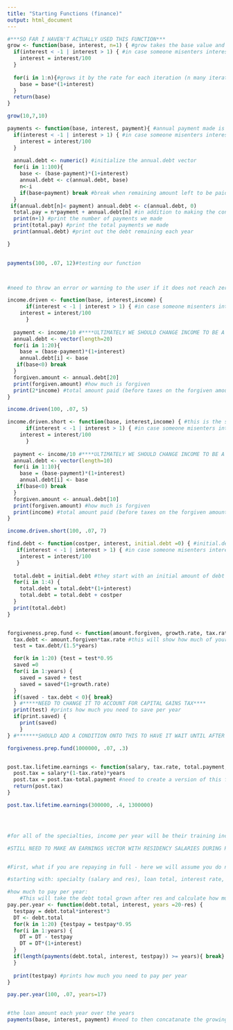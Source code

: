 ```yaml
---
title: "Starting Functions (finance)"
output: html_document
---
```


```r


#***SO FAR I HAVEN'T ACTUALLY USED THIS FUNCTION***
grow <- function(base, interest, n=1) { #grow takes the base value and grows or shrinks it by the interest rate (which should be .07 if the rate is 7%), n is how many times it should compound
  if(interest < -1 | interest > 1) { #in case someone misenters interest as whole number instead of decimal form
    interest = interest/100
  }
  
  for(i in 1:n){#grows it by the rate for each iteration (n many iterations)
    base = base*(1+interest)
  }
  return(base)
}

grow(10,7,10)
```

```r
payments <- function(base, interest, payment){ #annual payment made is payment, base is the debt, interest is the rate at which the debt grows
  if(interest < -1 | interest > 1) { #in case someone misenters interest as whole number instead of decimal form
    interest = interest/100
  }
  
  annual.debt <- numeric() #initialize the annual.debt vector
  for(i in 1:100){
    base <- (base-payment)*(1+interest) 
    annual.debt <- c(annual.debt, base)
    n<-i
    if(base<payment) break #break when remaining amount left to be paid is less than our payment amount
  }
 if(annual.debt[n]< payment) annual.debt <- c(annual.debt, 0)
  total.pay = n*payment + annual.debt[n] #in addition to making the consistent annual payments, we need to add on the final payment which is less than the value we pay annually
  print(n+1) #print the number of payments we made
  print(total.pay) #print the total payments we made
  print(annual.debt) #print out the debt remaining each year

}

  
payments(100, .07, 12)#testing our function



#need to throw an error or warning to the user if it does not reach zero (if the loop doesn't break) 
```

```r
income.driven <- function(base, interest,income) {
      if(interest < -1 | interest > 1) { #in case someone misenters interest as whole number instead of decimal form
    interest = interest/100
      }
  
  payment <- income/10 #****ULTIMATELY WE SHOULD CHANGE INCOME TO BE A VECTOR, IT WILL VARY BY YEAR (ESP MOVING FROM RESIDENCY INTO ATTENDINGHOOD) - in the for loop we will then need to call the index year of income***
  annual.debt <- vector(length=20)
  for(i in 1:20){
    base = (base-payment)*(1+interest)
    annual.debt[i] <- base
   if(base<0) break
  }
  forgiven.amount <- annual.debt[20]
  print(forgiven.amount) #how much is forgiven
  print(2*income) #total amount paid (before taxes on the forgiven amount)
}

income.driven(100, .07, 5)
```

```r
income.driven.short <- function(base, interest,income) { #this is the special 10 year repayment where you have to work for a 401(c) *note that this has been politically contentious and that there is no gaurantee it will be upheld, even after 9 years of repayments
      if(interest < -1 | interest > 1) { #in case someone misenters interest as whole number instead of decimal form
    interest = interest/100
      }
  
  payment <- income/10 #****ULTIMATELY WE SHOULD CHANGE INCOME TO BE A VECTOR, IT WILL VARY BY YEAR (ESP MOVING FROM RESIDENCY INTO ATTENDINGHOOD) - in the for loop we will then need to call the index year of income***
  annual.debt <- vector(length=10)
  for(i in 1:10){
    base = (base-payment)*(1+interest)
    annual.debt[i] <- base
   if(base<0) break
  }
  forgiven.amount <- annual.debt[10]
  print(forgiven.amount) #how much is forgiven
  print(income) #total amount paid (before taxes on the forgiven amount)
}

income.driven.short(100, .07, 7)
```


```r

find.debt <- function(costper, interest, initial.debt =0) { #initial.debt is how much debt you enter medical school with - assumes four years of med school, assumes a constant rate of cost per year and the same interest rate on all of the loans ---- this finds how much debt people will have at 
   if(interest < -1 | interest > 1) { #in case someone misenters interest as whole number instead of decimal form
    interest = interest/100
   }
  
  total.debt = initial.debt #they start with an initial amount of debt
  for(i in 1:4) {
    total.debt = total.debt*(1+interest)
    total.debt = total.debt + costper
  }
  print(total.debt)
}


forgiveness.prep.fund <- function(amount.forgiven, growth.rate, tax.rate, years =20, print.saved=1) {#determines how much you need to put away per year to cover your tax bill on the forgiven amount from income.driven or income.driven short (for income driven short you would need to change years to 10)
  tax.debt <- amount.forgiven*tax.rate #this will show how much of your "forgiven" debt is now owed to the IRS
  test = tax.debt/(1.5*years)

  for(k in 1:20) {test = test*0.95
  saved =0
  for(i in 1:years) {
    saved = saved + test
    saved = saved*(1+growth.rate)
  }
  if(saved - tax.debt < 0){ break}
  } #*****NEED TO CHANGE IT TO ACCOUNT FOR CAPITAL GAINS TAX****
  print(test) #prints how much you need to save per year
  if(print.saved) { 
    print(saved)
    }
} #*******SHOULD ADD A CONDITION ONTO THIS TO HAVE IT WAIT UNTIL AFTER RESIDENCY TO HAVE YOU START SAVING TOWARD THIS FUND (I.E. DO 20-RES FOR YEARS)*****

forgiveness.prep.fund(1000000, .07, .3) 


post.tax.lifetime.earnings <- function(salary, tax.rate, total.payment, years=20) { #shows earnings left after a certain number of years, taking out taxes and debt, uses a flat tax rate (more accurate would be to used a stepped one), and ignores any possible deductions (i.e. pretax spending) 
  post.tax = salary*(1-tax.rate)*years
  post.tax = post.tax-total.payment #need to create a version of this for individuals who have the 10% option and for those who do military or underserved
  return(post.tax)
}

post.tax.lifetime.earnings(300000, .4, 1300000)




#for all of the specialties, income per year will be their training income for training years and then the attending salary for attending years. This will be a vector --- only differs for military option

#STILL NEED TO MAKE AN EARNINGS VECTOR WITH RESIDENCY SALARIES DURING RES YEARS AND FULL PHYSICIAN SALARIES DURING PHYSICIAN YEARS (FOR EACH SPECIALTY) --- SIMILAR HAS TO BE DONE FOR MILITARY (WITH MED SCHOOL SALARY ADDED ON AS WELL) ---- LOTS OF DEFAULT VALUES SHOULD ALSO BE FILLED IN --- FUNCTIONS SHOULD BE MADE TO COHERE TOGETHER A BIT NICER --- COMENTS IN MOST OF THE FUNCTIONS ON HOW THEY NEED TO BE IMPROVED -- LOTS OF SMALLER TAX DETAILS MISSING (EX. STATE TAX, 2500 ON STUDENT LOAN INTEREST PER YEAR BEING PRE TAX, ETC) -- NEED TO DISTINGUISH PRIVATE AND FEDERAL LOANS -- ADD DEFERED OR IMMEDIATE REPAYMENT OPTIONS FOR RESIDENCY FOR THE PAY IN FULL OPTION -- CHANGE RATES BECAUSE I FORGOT THAT FEDERAL LOANS DONT COMPOUND IN MEDICAL SCHOOL BUT ARE SIMPLE INTEREST -- ADD IN MALPRACTICE INSURANCE? --- ADD IN OPTIONS FOR LOAN FORGIVENESS FOR JOINING MILITARY AND FOR LATER UNDERSERVED


#First, what if you are repaying in full - here we will assume you do not pay during residency and look to be done paying 20 years after med school (13 to 17  after res)

#starting with: specialty (salary and res), loan total, interest rate, and tax rate fixed

#how much to pay per year:
    #This will take the debt total grown after res and calculate how much to pay per year to pay off loan after res
pay.per.year <- function(debt.total, interest, years =20-res) {
  testpay = debt.total*interest*3
  DT <- debt.total
  for(k in 1:20) {testpay = testpay*0.95
  for(i in 1:years) {
    DT = DT - testpay
    DT = DT*(1+interest)
  }
  if(length(payments(debt.total, interest, testpay)) >= years){ break} #we are trying to stop it when the repayment plan finishes at the right time
  } 
  
  print(testpay) #prints how much you need to pay per year
}

pay.per.year(100, .07, years=17)


#the loan amount each year over the years 
payments(base, interest, payment) #need to then concatanate the growing loan as a vector over the residency years together with this, should end with zero debt at 20 years

```